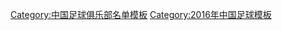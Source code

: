 {{Football squad with groups
 | name      = 2016年中甲分类名单黄海
 | bgcolor   = #000099
 | bordercolor = #ff0033
 | textcolor   = #ffff00
 | title=[[青岛黄海足球俱乐部|<span style="color:#ffff00">青島黄海</span>]] — [[2016年中国足球甲级联赛|<span style="color: #ffff00;">2016年</span>]][[中国足球甲级联赛|<span style="color: #ffff00;">中甲联赛季军</span>]]
|group1=全年参赛球员
|list1=<div>
{{Football squad2 player|no=1|name=[[滕尚坤]]}}
{{Football squad2 player|no=3|name=[[范凌江]]}}
{{Football squad2 player|no=4|name=[[徐友刚]]}}
{{Football squad2 player|no=5|name=[[万厚良]]}}
{{Football squad2 player|no=6|name=[[韩青松]]}}
{{Football squad2 player|no=7|name=[[高翔 (足球运动员)|高翔]]}}
{{Football squad2 player|no=9|name={{flagicon|SRB}} {{link-en|乔尔杰·拉基奇|Đorđe Rakić|-{zh-hans:拉基奇;zh-hk:拿卡歷}-}}}}
{{Football squad2 player|no=10|name={{flagicon|BRA}} {{flagicon|PRT}} {{link-en|尤里·德·索萨|Yuri de Souza|-{zh-hans:尤里;zh-hk:于利}-}}}}
{{Football squad2 player|no=11|name=[[巴力·买买提依力|巴力]]}}
{{Football squad2 player|no=13|name=[[段宇]]}}
{{Football squad2 player|no=14|name=[[王選宏]]}}
{{Football squad2 player|no=16|name=[[陈卓 (足球运动员)|陈卓]]}}
{{Football squad2 player|no=17|name=[[刘龙 (足球运动员)|刘龙]]}}
{{Football squad2 player|no=19|name=[[姜涛 (1989年)|姜涛]]}}
{{Football squad2 player|no=21|name={{flagicon|ESP}} {{link-en|马蒂·克雷斯皮|Martí Crespí|-{zh-hans:克雷斯皮;zh-hk:馬田基斯比}-}}}}
{{Football squad2 player|no=22|name=[[刘君 (足球运动员)|刘君]]}}
{{Football squad2 player|no=23|name=[[刘佳燊]]}}
{{Football squad2 player|no=25|name=[[姜坤]]}}
{{Football squad2 player|no=26|name=[[刘清 (足球运动员)|刘清]]}}
{{Football squad2 player|no=27|name=[[马龙 (足球运动员)|马龙]]}}
{{Football squad2 player|no=28|name=[[马兴煜]]}}
{{Football squad2 player|no=29|name=[[潘为豪]]}}
{{Football squad2 player|no=30|name=[[石哲]]}}
{{Football squad2 player|no=31|name=[[刘鹏 (足球运动员)|刘鹏]]}}
{{Football squad2 player|no=32|name=[[冷史翱]]}}
{{Football squad2 player|no=33|name={{flagicon|HKG}} {{flagicon|GHA}} [[高梵]]}}
</div>
|group2=夏季转入球员
|list2=<div>
{{Football squad2 player|no=18|name=[[张佳祺]]}}
{{Football squad2 player|no=46|name=[[卢城河]]}}
</div>
|group3=夏季转出球员
|list3=<div>
{{Football squad2 player|no=20|name=[[屈凯]]}}
</div>
|group4=主教练
|list4={{flagicon|ESP}} [[约尔迪·比尼亚尔斯|-{zh-hans:温亚尔斯;zh-hk:溫亞爾斯}-]]
}}
<noinclude>
{{DEFAULTSORT:Qingdao Huanghai F.C. Squad 2016}}
[[Category:中国足球俱乐部名单模板]]
[[Category:2016年中国足球模板]]